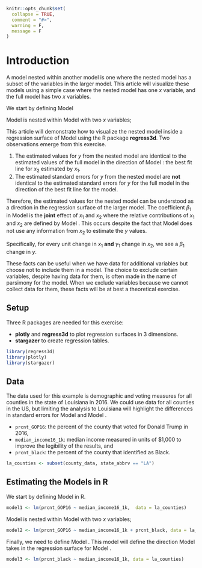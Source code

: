 ```r
knitr::opts_chunk$set(
  collapse = TRUE,
  comment = "#>", 
  warning = F,
  message = F
)
```

# Introduction {.unnumbered}

A model nested within another model is one where the nested model has a subset of the variables in the larger model. This article will visualize these models using a simple case where the nested model has one $x$ variable, and the full model has two $x$ variables.

We start by defining Model \ref{ypredbyx1}

\begin{align}
y =& \beta_1 x_1 + \beta_0 +\epsilon \label{ypredbyx1}
\end{align}

Model \ref{ypredbyx1} is nested within Model \ref{ypredbyx1x2} with two $x$ variables;

\begin{align}
y =& \beta'_1 x_1 +\beta'_2 x_2 + \beta'_0 +\epsilon' \label{ypredbyx1x2}
\end{align}

This article will demonstrate how to visualize the nested model inside a regression surface of Model \ref{ypredbyx1x2} using the R package __regress3d__. Two observations emerge from this exercise.

1.  The estimated values for $y$ from the nested model are identical to the estimated values of the full model in the direction of Model \ref{x1predbyx2}: the best fit line for $x_2$ estimated by $x_1$.
\begin{align}
  x_2 =& \gamma_{1} x_1 + \gamma_{0} +\epsilon_{\gamma} \label{x1predbyx2}
\end{align}
2.  The estimated standard errors for $y$ from the nested model are **not** identical to the estimated standard errors for $y$ for the full model in the direction of the best fit line for the model.

Therefore, the estimated values for the nested model can be understood as a direction in the regression surface of the larger model. The coefficient $\beta_1$ in Model \ref{ypredbyx1} is the **joint** effect of $x_1$ and $x_2$ where the relative contributions of $x_1$ and $x_2$ are defined by Model \ref{x1predbyx2}. This occurs despite the fact that Model \ref{ypredbyx1} does not use any information from $x_2$ to estimate the $y$ values.

Specifically, for every unit change in $x_1$ **and** $\gamma_{1}$ change in $x_2$, we see a $\beta_1$ change in $y$.

These facts can be useful when we have data for additional variables but choose not to include them in a model. The choice to exclude certain variables, despite having data for them, is often made in the name of parsimony for the model. When we exclude variables because we cannot collect data for them, these facts will be at best a theoretical exercise.

## Setup

Three R packages are needed for this exercise:

-   **plotly** and **regress3d** to plot regression surfaces in 3 dimensions.
-   **stargazer** to create regression tables.

```r
library(regress3d)
library(plotly)
library(stargazer)
```

## Data

The data used for this example is demographic and voting measures for all counties in the state of Louisiana in 2016. We could use data for all counties in the US, but limiting the analysis to Louisiana will highlight the differences in standard errors for Model \ref{ypredbyx1} and Model \ref{ypredbyx1x2}.

-   `prcnt_GOP16`:  the percent of the county that voted for Donald Trump in 2016,
-   `median_income16_1k`: median income measured in units of \$1,000 to improve the legibility of the results, and
-   `prcnt_black`: the percent of the county that identified as Black.

```r
la_counties <- subset(county_data, state_abbrv == "LA")
```

## Estimating the Models in R

We start by defining Model \ref{ypredbyx1} in R.

\begin{align*}
y =& \beta_1 x_1 + \beta_0 +\epsilon \\
\text{r-shift} =& \beta_1*\text{median-income16-1k} + \beta_0 + \epsilon
\end{align*}

```r
model1 <- lm(prcnt_GOP16 ~ median_income16_1k,  data = la_counties)
```

Model \ref{ypredbyx1} is nested within Model \ref{ypredbyx1x2} with two $x$ variables;

\begin{align*}
y =& \beta'_1 x_1 +\beta'_2 x_2 + \beta'_0 +\epsilon' \\
\text{r-shift} =& \beta'_1*\text{median-income16} +\beta'_2*\text{% Black} + \beta'_0 + \epsilon'

\end{align*}

```r
model2 <- lm(prcnt_GOP16 ~ median_income16_1k + prcnt_black, data = la_counties)
```

Finally, we need to define Model \ref{x1predbyx2}. This model will define the direction Model \ref{ypredbyx1} takes in the regression surface for Model \ref{ypredbyx1x2}.

\begin{align*}
x_2 =& \beta_1 x_1 + \beta_0 +\epsilon \\
\text{% Black} =& \beta_1*\text{median-income16-1k} + \beta_0 + \epsilon
\end{align*}

```r
model3 <- lm(prcnt_black ~ median_income16_1k, data = la_counties)
```


